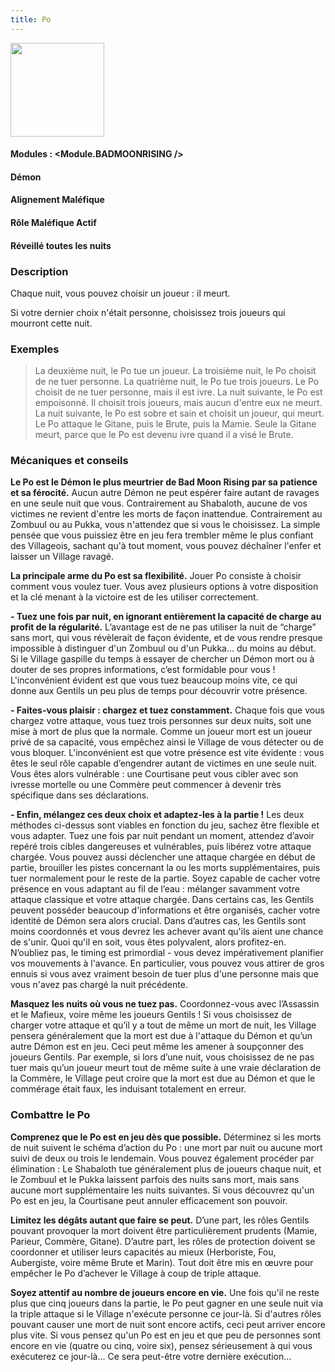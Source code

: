 ```yaml
---
title: Po
---
```



<img src='/img/blood-on-the-clocktower/roles/po.png' height='150' />

#### Modules : <Module.BADMOONRISING />
#### Démon
#### Alignement Maléfique
#### Rôle Maléfique Actif
#### Réveillé toutes les nuits

### Description
Chaque nuit, vous pouvez choisir un joueur : il meurt.

Si votre dernier choix n'était personne, choisissez trois joueurs qui mourront cette nuit.
 
### Exemples
> La deuxième nuit, le Po tue un joueur. La troisième nuit, le Po choisit de ne tuer personne. La quatrième nuit, le Po tue trois joueurs.
> Le Po choisit de ne tuer personne, mais il est ivre. La nuit suivante, le Po est empoisonné. Il choisit trois joueurs, mais aucun d'entre eux ne meurt. La nuit suivante, le Po est sobre et sain et choisit un joueur, qui meurt.
> Le Po attaque le Gitane, puis le Brute, puis la Mamie. Seule la Gitane meurt, parce que le Po est devenu ivre quand il a visé le Brute.


### Mécaniques et conseils

**Le Po est le Démon le plus meurtrier de Bad Moon Rising par sa patience et sa férocité.** Aucun autre Démon ne peut espérer faire autant de ravages en une seule nuit que vous. Contrairement au Shabaloth, aucune de vos victimes ne revient d'entre les morts de façon inattendue. Contrairement au Zombuul ou au Pukka, vous n'attendez que si vous le choisissez. La simple pensée que vous puissiez être en jeu fera trembler même le plus confiant des Villageois, sachant qu'à tout moment, vous pouvez déchaîner l'enfer et laisser un Village ravagé.

**La principale arme du Po est sa flexibilité.** Jouer Po consiste à choisir comment vous voulez tuer. Vous avez plusieurs options à votre disposition et la clé menant à la victoire est de les utiliser correctement.

**- Tuez une fois par nuit, en ignorant entièrement la capacité de charge au profit de la régularité.** L’avantage est de ne pas utiliser la nuit de “charge” sans mort, qui vous révèlerait de façon évidente, et de vous rendre presque impossible à distinguer d'un Zombuul ou d'un Pukka... du moins au début. Si le Village gaspille du temps à essayer de chercher un Démon mort ou à douter de ses propres informations, c’est formidable pour vous ! L'inconvénient évident est que vous tuez beaucoup moins vite, ce qui donne aux Gentils un peu plus de temps pour découvrir votre présence.

**- Faites-vous plaisir : chargez et tuez constamment.** Chaque fois que vous chargez votre attaque, vous tuez trois personnes sur deux nuits, soit une mise à mort de plus que la normale. Comme un joueur mort est un joueur privé de sa capacité, vous empêchez ainsi le Village de vous détecter ou de vous bloquer. L'inconvénient est que votre présence est vite évidente : vous êtes le seul rôle capable d’engendrer autant de victimes en une seule nuit. Vous êtes alors vulnérable : une Courtisane peut vous cibler avec son ivresse mortelle ou une Commère peut commencer à devenir très spécifique dans ses déclarations.

**- Enfin, mélangez ces deux choix et adaptez-les à la partie !** Les deux méthodes ci-dessus sont viables en fonction du jeu, sachez être flexible et vous adapter. Tuez une fois par nuit pendant un moment, attendez d’avoir repéré trois cibles dangereuses et vulnérables, puis libérez votre attaque chargée. Vous pouvez aussi déclencher une attaque chargée en début de partie, brouiller les pistes concernant la ou les morts supplémentaires, puis tuer normalement pour le reste de la partie. Soyez capable de cacher votre présence en vous adaptant au fil de l’eau : mélanger savamment votre attaque classique et votre attaque chargée. Dans certains cas, les Gentils peuvent posséder beaucoup d'informations et être organisés, cacher votre identité de Démon sera alors crucial. Dans d’autres cas, les Gentils sont moins coordonnés et vous devrez les achever avant qu'ils aient une chance de s'unir. Quoi qu'il en soit, vous êtes polyvalent, alors profitez-en. N’oubliez pas, le timing est primordial - vous devez impérativement planifier vos mouvements à l'avance. En particulier, vous pouvez vous attirer de gros ennuis si vous avez vraiment besoin de tuer plus d'une personne mais que vous n'avez pas chargé la nuit précédente.

**Masquez les nuits où vous ne tuez pas.** Coordonnez-vous avec l’Assassin et le Mafieux, voire même les joueurs Gentils ! Si vous choisissez de charger votre attaque et qu’il y a tout de même un mort de nuit, les Village pensera généralement que la mort est due à l'attaque du Démon et qu’un autre Démon est en jeu. Ceci peut même les amener à soupçonner des joueurs Gentils. Par exemple, si lors d’une nuit, vous choisissez de ne pas tuer mais qu’un joueur meurt tout de même suite à une vraie déclaration de la Commère, le Village peut croire que la mort est due au Démon et que le commérage était faux, les induisant totalement en erreur.

### Combattre le Po
**Comprenez que le Po est en jeu dès que possible.** Déterminez si les morts de nuit suivent le schéma d’action du Po : une mort par nuit ou aucune mort suivi de deux ou trois le lendemain. Vous pouvez également procéder par élimination : Le Shabaloth tue généralement plus de joueurs chaque nuit, et le Zombuul et le Pukka laissent parfois des nuits sans mort, mais sans aucune mort supplémentaire les nuits suivantes. Si vous découvrez qu'un Po est en jeu, la Courtisane peut annuler efficacement son pouvoir.

**Limitez les dégâts autant que faire se peut.** D’une part, les rôles Gentils pouvant provoquer la mort doivent être particulièrement prudents (Mamie, Parieur, Commère, Gitane). D’autre part, les rôles de protection doivent se coordonner et utiliser leurs capacités au mieux (Herboriste, Fou, Aubergiste, voire même Brute et Marin). Tout doit être mis en œuvre pour empêcher le Po d’achever le Village à coup de triple attaque.

**Soyez attentif au nombre de joueurs encore en vie.** Une fois qu'il ne reste plus que cinq joueurs dans la partie, le Po peut gagner en une seule nuit via la triple attaque si le Village n'exécute personne ce jour-là. Si d'autres rôles pouvant causer une mort de nuit sont encore actifs, ceci peut arriver encore plus vite. Si vous pensez qu'un Po est en jeu et que peu de personnes sont encore en vie (quatre ou cinq, voire six), pensez sérieusement à qui vous exécuterez ce jour-là... Ce sera peut-être votre dernière exécution...

